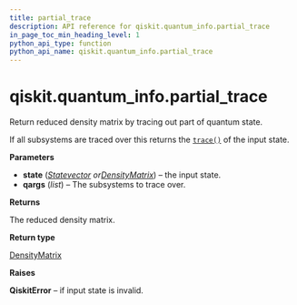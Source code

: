 ```yaml
---
title: partial_trace
description: API reference for qiskit.quantum_info.partial_trace
in_page_toc_min_heading_level: 1
python_api_type: function
python_api_name: qiskit.quantum_info.partial_trace
---
```


<span id="qiskit-quantum-info-partial-trace" />

# qiskit.quantum\_info.partial\_trace

<Function id="qiskit.quantum_info.partial_trace" isDedicatedPage={true} github="https://github.com/qiskit/qiskit/tree/stable/0.16/qiskit/quantum_info/states/utils.py" signature="partial_trace(state, qargs)">
  Return reduced density matrix by tracing out part of quantum state.

  If all subsystems are traced over this returns the [`trace()`](qiskit.quantum_info.DensityMatrix#trace "qiskit.quantum_info.DensityMatrix.trace") of the input state.

  **Parameters**

  *   **state** ([*Statevector*](qiskit.quantum_info.Statevector "qiskit.quantum_info.Statevector")  *or*[*DensityMatrix*](qiskit.quantum_info.DensityMatrix "qiskit.quantum_info.DensityMatrix")) – the input state.
  *   **qargs** (*list*) – The subsystems to trace over.

  **Returns**

  The reduced density matrix.

  **Return type**

  [DensityMatrix](qiskit.quantum_info.DensityMatrix "qiskit.quantum_info.DensityMatrix")

  **Raises**

  **QiskitError** – if input state is invalid.
</Function>

